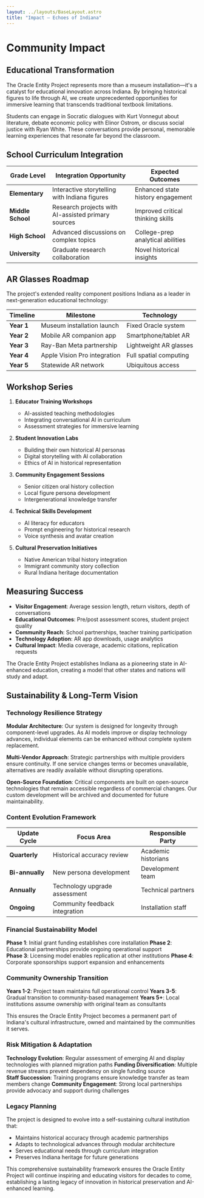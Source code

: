 ```yaml
---
layout: ../layouts/BaseLayout.astro
title: "Impact — Echoes of Indiana"
---
```



<NavBar />

<div class="max-w-4xl mx-auto px-4 py-16">

# Community Impact

## Educational Transformation

The Oracle Entity Project represents more than a museum installation—it's a catalyst for educational innovation across Indiana. By bringing historical figures to life through AI, we create unprecedented opportunities for immersive learning that transcends traditional textbook limitations.

Students can engage in Socratic dialogues with Kurt Vonnegut about literature, debate economic policy with Elinor Ostrom, or discuss social justice with Ryan White. These conversations provide personal, memorable learning experiences that resonate far beyond the classroom.

## School Curriculum Integration

| Grade Level | Integration Opportunity | Expected Outcomes |
|-------------|------------------------|-------------------|
| **Elementary** | Interactive storytelling with Indiana figures | Enhanced state history engagement |
| **Middle School** | Research projects with AI-assisted primary sources | Improved critical thinking skills |
| **High School** | Advanced discussions on complex topics | College-prep analytical abilities |
| **University** | Graduate research collaboration | Novel historical insights |

## AR Glasses Roadmap

The project's extended reality component positions Indiana as a leader in next-generation educational technology:

| Timeline | Milestone | Technology |
|----------|-----------|------------|
| **Year 1** | Museum installation launch | Fixed Oracle system |
| **Year 2** | Mobile AR companion app | Smartphone/tablet AR |
| **Year 3** | Ray-Ban Meta partnership | Lightweight AR glasses |
| **Year 4** | Apple Vision Pro integration | Full spatial computing |
| **Year 5** | Statewide AR network | Ubiquitous access |

## Workshop Series

1. **Educator Training Workshops**
   - AI-assisted teaching methodologies
   - Integrating conversational AI in curriculum
   - Assessment strategies for immersive learning

2. **Student Innovation Labs**
   - Building their own historical AI personas
   - Digital storytelling with AI collaboration
   - Ethics of AI in historical representation

3. **Community Engagement Sessions**
   - Senior citizen oral history collection
   - Local figure persona development
   - Intergenerational knowledge transfer

4. **Technical Skills Development**
   - AI literacy for educators
   - Prompt engineering for historical research
   - Voice synthesis and avatar creation

5. **Cultural Preservation Initiatives**
   - Native American tribal history integration
   - Immigrant community story collection
   - Rural Indiana heritage documentation

## Measuring Success

- **Visitor Engagement**: Average session length, return visitors, depth of conversations
- **Educational Outcomes**: Pre/post assessment scores, student project quality
- **Community Reach**: School partnerships, teacher training participation
- **Technology Adoption**: AR app downloads, usage analytics
- **Cultural Impact**: Media coverage, academic citations, replication requests

The Oracle Entity Project establishes Indiana as a pioneering state in AI-enhanced education, creating a model that other states and nations will study and adapt.

## Sustainability & Long-Term Vision

### Technology Resilience Strategy

**Modular Architecture**: Our system is designed for longevity through component-level upgrades. As AI models improve or display technology advances, individual elements can be enhanced without complete system replacement.

**Multi-Vendor Approach**: Strategic partnerships with multiple providers ensure continuity. If one service changes terms or becomes unavailable, alternatives are readily available without disrupting operations.

**Open-Source Foundation**: Critical components are built on open-source technologies that remain accessible regardless of commercial changes. Our custom development will be archived and documented for future maintainability.

### Content Evolution Framework

| Update Cycle | Focus Area | Responsible Party |
|--------------|------------|-------------------|
| **Quarterly** | Historical accuracy review | Academic historians |
| **Bi-annually** | New persona development | Development team |
| **Annually** | Technology upgrade assessment | Technical partners |
| **Ongoing** | Community feedback integration | Installation staff |

### Financial Sustainability Model

**Phase 1**: Initial grant funding establishes core installation
**Phase 2**: Educational partnerships provide ongoing operational support  
**Phase 3**: Licensing model enables replication at other institutions
**Phase 4**: Corporate sponsorships support expansion and enhancements

### Community Ownership Transition

**Years 1-2**: Project team maintains full operational control
**Years 3-5**: Gradual transition to community-based management
**Years 5+**: Local institutions assume ownership with original team as consultants

This ensures the Oracle Entity Project becomes a permanent part of Indiana's cultural infrastructure, owned and maintained by the communities it serves.

### Risk Mitigation & Adaptation

**Technology Evolution**: Regular assessment of emerging AI and display technologies with planned migration paths
**Funding Diversification**: Multiple revenue streams prevent dependency on single funding source  
**Staff Succession**: Training programs ensure knowledge transfer as team members change
**Community Engagement**: Strong local partnerships provide advocacy and support during challenges

### Legacy Planning

The project is designed to evolve into a self-sustaining cultural institution that:
- Maintains historical accuracy through academic partnerships
- Adapts to technological advances through modular architecture  
- Serves educational needs through curriculum integration
- Preserves Indiana heritage for future generations

This comprehensive sustainability framework ensures the Oracle Entity Project will continue inspiring and educating visitors for decades to come, establishing a lasting legacy of innovation in historical preservation and AI-enhanced learning.

</div>